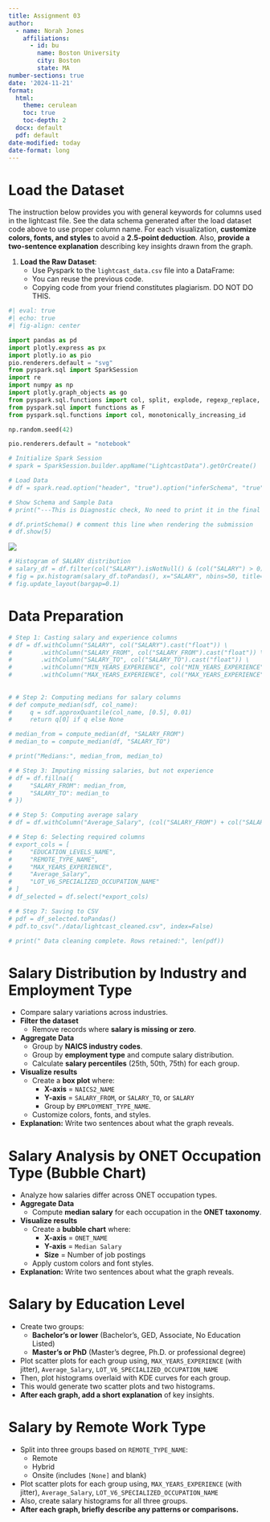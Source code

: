 ```yaml
---
title: Assignment 03
author:
  - name: Norah Jones
    affiliations:
      - id: bu
        name: Boston University
        city: Boston
        state: MA
number-sections: true
date: '2024-11-21'
format:
  html:
    theme: cerulean
    toc: true
    toc-depth: 2
  docx: default
  pdf: default  
date-modified: today
date-format: long
---
```


# Load the Dataset
The instruction below provides you with general keywords for columns used in the lightcast file. See the data schema generated after the load dataset code above to use proper column name. For each visualization, **customize colors, fonts, and styles** to avoid a **2.5-point deduction**. Also, **provide a two-sentence explanation** describing key insights drawn from the graph. 

1. **Load the Raw Dataset**:
   - Use Pyspark to the `lightcast_data.csv` file into a DataFrame:
   - You can reuse the previous code. 
   - [Copying code from your friend constitutes plagiarism. DO NOT DO THIS]{.bloodred-bold}.

```python
#| eval: true
#| echo: true
#| fig-align: center

import pandas as pd
import plotly.express as px
import plotly.io as pio
pio.renderers.default = "svg"
from pyspark.sql import SparkSession
import re
import numpy as np
import plotly.graph_objects as go
from pyspark.sql.functions import col, split, explode, regexp_replace, transform, when
from pyspark.sql import functions as F
from pyspark.sql.functions import col, monotonically_increasing_id

np.random.seed(42)

pio.renderers.default = "notebook"

# Initialize Spark Session
# spark = SparkSession.builder.appName("LightcastData").getOrCreate()

# Load Data
# df = spark.read.option("header", "true").option("inferSchema", "true").option("multiLine","true").option("escape", "\"").csv("./data/lightcast_job_postings.csv")

# Show Schema and Sample Data
# print("---This is Diagnostic check, No need to print it in the final doc---")

# df.printSchema() # comment this line when rendering the submission
# df.show(5)
```

![](./figures/Q1.svg)

```python
# Histogram of SALARY distribution
# salary_df = df.filter(col("SALARY").isNotNull() & (col("SALARY") > 0))
# fig = px.histogram(salary_df.toPandas(), x="SALARY", nbins=50, title="Salary Distribution")
# fig.update_layout(bargap=0.1)
```

# Data Preparation

```python
# Step 1: Casting salary and experience columns
# df = df.withColumn("SALARY", col("SALARY").cast("float")) \
#        .withColumn("SALARY_FROM", col("SALARY_FROM").cast("float")) \
#        .withColumn("SALARY_TO", col("SALARY_TO").cast("float")) \
#        .withColumn("MIN_YEARS_EXPERIENCE", col("MIN_YEARS_EXPERIENCE").cast("float")) \
#        .withColumn("MAX_YEARS_EXPERIENCE", col("MAX_YEARS_EXPERIENCE").cast("float"))
    
    
# # Step 2: Computing medians for salary columns
# def compute_median(sdf, col_name):
#     q = sdf.approxQuantile(col_name, [0.5], 0.01)
#     return q[0] if q else None

# median_from = compute_median(df, "SALARY_FROM")
# median_to = compute_median(df, "SALARY_TO")

# print("Medians:", median_from, median_to)

# # Step 3: Imputing missing salaries, but not experience
# df = df.fillna({
#     "SALARY_FROM": median_from,
#     "SALARY_TO": median_to
# })

# # Step 5: Computing average salary
# df = df.withColumn("Average_Salary", (col("SALARY_FROM") + col("SALARY_TO")) / 2)

# # Step 6: Selecting required columns
# export_cols = [
#     "EDUCATION_LEVELS_NAME",
#     "REMOTE_TYPE_NAME",
#     "MAX_YEARS_EXPERIENCE",
#     "Average_Salary",
#     "LOT_V6_SPECIALIZED_OCCUPATION_NAME"
# ]
# df_selected = df.select(*export_cols)

# # Step 7: Saving to CSV
# pdf = df_selected.toPandas()
# pdf.to_csv("./data/lightcast_cleaned.csv", index=False)

# print(" Data cleaning complete. Rows retained:", len(pdf))
```

# Salary Distribution by Industry and Employment Type
- Compare salary variations across industries.
- **Filter the dataset**
  - Remove records where **salary is missing or zero**.
- **Aggregate Data**
  - Group by **NAICS industry codes**.
  - Group by **employment type** and compute salary distribution.
  - Calculate **salary percentiles** (25th, 50th, 75th) for each group.
- **Visualize results**
  - Create a **box plot** where:
    - **X-axis** = `NAICS2_NAME`
    - **Y-axis** = `SALARY_FROM`, or `SALARY_TO`, or `SALARY`
    - Group by `EMPLOYMENT_TYPE_NAME`.
  - Customize colors, fonts, and styles.
- **Explanation:** Write two sentences about what the graph reveals.


# Salary Analysis by ONET Occupation Type (Bubble Chart)
- Analyze how salaries differ across ONET occupation types.
- **Aggregate Data**
  - Compute **median salary** for each occupation in the **ONET taxonomy**.
- **Visualize results**
  - Create a **bubble chart** where:
    - **X-axis** = `ONET_NAME`
    - **Y-axis** = `Median Salary`
    - **Size** = Number of job postings
  - Apply custom colors and font styles.
- **Explanation:** Write two sentences about what the graph reveals.


# Salary by Education Level

- Create two groups:
  - **Bachelor’s or lower** (Bachelor's, GED, Associate, No Education Listed)
  - **Master’s or PhD** (Master's degree, Ph.D. or professional degree)
- Plot scatter plots for each group using, `MAX_YEARS_EXPERIENCE` (with jitter), `Average_Salary`, `LOT_V6_SPECIALIZED_OCCUPATION_NAME`
- Then, plot histograms overlaid with KDE curves for each group.
- This would generate two scatter plots and two histograms.
- **After each graph, add a short explanation** of key insights.

# Salary by Remote Work Type
- Split into three groups based on `REMOTE_TYPE_NAME`:
  - Remote  
  - Hybrid  
  - Onsite (includes `[None]` and blank)
- Plot scatter plots for each group using, `MAX_YEARS_EXPERIENCE` (with jitter), `Average_Salary`, `LOT_V6_SPECIALIZED_OCCUPATION_NAME`
- Also, create salary histograms for all three groups.
- **After each graph, briefly describe any patterns or comparisons.**
